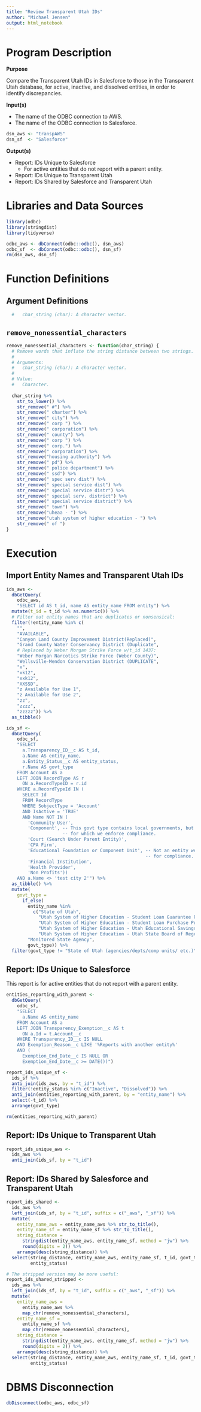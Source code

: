 ```yaml
---
title: "Review Transparent Utah IDs"
author: "Michael Jensen"
output: html_notebook
---
```

# Program Description

**Purpose**

Compare the Transparent Utah IDs in Salesforce to those in the Transparent Utah database, for active, inactive, and dissolved entities, in order to identify discrepancies.

**Input(s)**

* The name of the ODBC connection to AWS.
* The name of the ODBC connection to Salesforce.

```r
dsn_aws <- "transpAWS"
dsn_sf  <- "Salesforce"
```

**Output(s)**

* Report: IDs Unique to Salesforce
  * For active entities that do not report with a parent entity.
* Report: IDs Unique to Transparent Utah
* Report: IDs Shared by Salesforce and Transparent Utah

# Libraries and Data Sources

```r
library(odbc)
library(stringdist)
library(tidyverse)

odbc_aws <- dbConnect(odbc::odbc(), dsn_aws)
odbc_sf  <- dbConnect(odbc::odbc(), dsn_sf)
rm(dsn_aws, dsn_sf)
```

# Function Definitions

## Argument Definitions

```r
  #   char_string (char): A character vector.
```

## `remove_nonessential_characters`

```r
remove_nonessential_characters <- function(char_string) {
  # Remove words that inflate the string distance between two strings.
  #
  # Arguments:
  #   char_string (char): A character vector.
  #
  # Value:
  #   Character.
  
  char_string %>% 
    str_to_lower() %>% 
    str_remove(" #") %>% 
    str_remove(" charter") %>% 
    str_remove(" city") %>% 
    str_remove(" corp ") %>% 
    str_remove(" corporation") %>% 
    str_remove(" county") %>%
    str_remove(" corp ") %>% 
    str_remove(" corp.") %>% 
    str_remove(" corporation") %>%
    str_remove("housing authority") %>% 
    str_remove(" pd") %>% 
    str_remove(" police department") %>% 
    str_remove(" ssd") %>% 
    str_remove(" spec serv dist") %>% 
    str_remove(" special service dist") %>% 
    str_remove(" special service distr") %>% 
    str_remove(" special serv. district") %>% 
    str_remove(" special service district") %>% 
    str_remove(" town") %>%
    str_remove("uheaa - ") %>% 
    str_remove("utah system of higher education - ") %>% 
    str_remove(" of ")
}
```

# Execution

## Import Entity Names and Transparent Utah IDs

```r
ids_aws <- 
  dbGetQuery(
    odbc_aws,
    "SELECT id AS t_id, name AS entity_name FROM entity") %>% 
  mutate(t_id = t_id %>% as.numeric()) %>%
  # Filter out entity names that are duplicates or nonsensical:
  filter(!entity_name %in% c(
    "",
    "AVAILABLE",
    "Canyon Land County Improvement District(Replaced)",
    "Grand County Water Conservancy District (Duplicate",
    # Replaced by Weber Morgan Strike Force w/t_id 1437:
    "Weber Morgan Narcotics Strike Force (Weber County)",
    "Wellsville-Mendon Conservation District (DUPLICATE",
    "x",
    "xk12",
    "xxk12",
    "XXSSD",
    "z Available for Use 1",
    "z Available for Use 2",
    "zz",
    "zzzz",
    "zzzzz")) %>% 
  as_tibble()

ids_sf <- 
  dbGetQuery(
    odbc_sf,
    "SELECT 
      a.Transparency_ID__c AS t_id,
      a.Name AS entity_name,
      a.Entity_Status__c AS entity_status,
      r.Name AS govt_type
    FROM Account AS a
    LEFT JOIN RecordType AS r
      ON a.RecordTypeID = r.id
    WHERE a.RecordTypeId IN (
      SELECT Id
      FROM RecordType
      WHERE SobjectType = 'Account'
      AND IsActive = 'TRUE'
      AND Name NOT IN (
        'Community User',
        'Component', -- This govt type contains local governments, but not ones
                     -- for which we enforce compliance.
        'Court (Search Under Parent Entity)',
        'CPA Firm',
        'Educational Foundation or Component Unit', -- Not an entity we review
                                                    -- for compliance.
        'Financial Institution',
        'Health Provider',
        'Non Profits'))
    AND a.Name <> 'test city 2'") %>% 
  as_tibble() %>% 
  mutate(
    govt_type = 
      if_else(
        entity_name %in% 
          c("State of Utah",
            "Utah System of Higher Education - Student Loan Guarantee Program",
            "Utah System of Higher Education - Student Loan Purchase Program",
            "Utah System of Higher Education - Utah Educational Savings Plan dba my529",
            "Utah System of Higher Education - Utah State Board of Regents"),
        "Monitored State Agency",
        govt_type)) %>% 
  filter(govt_type != "State of Utah (agencies/depts/comp units/ etc.)")
```

## Report: IDs Unique to Salesforce

This report is for active entities that do not report with a parent entity.

```r
entities_reporting_with_parent <- 
  dbGetQuery(
    odbc_sf,
    "SELECT 
      a.Name AS entity_name
    FROM Account AS a
    LEFT JOIN Transparency_Exemption__c AS t
      ON a.Id = t.Account__c
    WHERE Transparency_ID__c IS NULL
    AND Exemption_Reason__c LIKE '%Reports with another entity%'
    AND (
      Exemption_End_Date__c IS NULL OR
      Exemption_End_Date__c >= DATE())")

report_ids_unique_sf <- 
  ids_sf %>% 
  anti_join(ids_aws, by = "t_id") %>% 
  filter(!entity_status %in% c("Inactive", "Dissolved")) %>% 
  anti_join(entities_reporting_with_parent, by = "entity_name") %>% 
  select(-t_id) %>% 
  arrange(govt_type)

rm(entities_reporting_with_parent)
```

## Report: IDs Unique to Transparent Utah

```r
report_ids_unique_aws <- 
  ids_aws %>% 
  anti_join(ids_sf, by = "t_id")
```

## Report: IDs Shared by Salesforce and Transparent Utah

```r
report_ids_shared <- 
  ids_aws %>% 
  left_join(ids_sf, by = "t_id", suffix = c("_aws", "_sf")) %>% 
  mutate(
    entity_name_aws = entity_name_aws %>% str_to_title(),
    entity_name_sf = entity_name_sf %>% str_to_title(),
    string_distance = 
      stringdist(entity_name_aws, entity_name_sf, method = "jw") %>% 
      round(digits = 2)) %>% 
    arrange(desc(string_distance)) %>% 
  select(string_distance, entity_name_aws, entity_name_sf, t_id, govt_type,
         entity_status)

# The stripped version may be more useful:
report_ids_shared_stripped <- 
  ids_aws %>% 
  left_join(ids_sf, by = "t_id", suffix = c("_aws", "_sf")) %>% 
  mutate(
    entity_name_aws = 
      entity_name_aws %>% 
      map_chr(remove_nonessential_characters),
    entity_name_sf = 
      entity_name_sf %>% 
      map_chr(remove_nonessential_characters),
    string_distance = 
      stringdist(entity_name_aws, entity_name_sf, method = "jw") %>% 
      round(digits = 2)) %>% 
    arrange(desc(string_distance)) %>% 
  select(string_distance, entity_name_aws, entity_name_sf, t_id, govt_type,
         entity_status)
```

# DBMS Disconnection

```r
dbDisconnect(odbc_aws, odbc_sf)
```